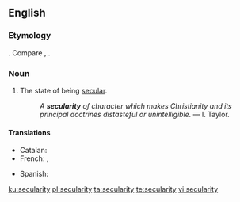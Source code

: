 ==English==
{{wikipedia}}

===Etymology===
{{suffix|secular|ity|lang=en}}. Compare {{etyl|fr|-}} {{m|fr|sécularité}}, {{etyl|la|-}} {{m|la|saecularitas}}.

===Noun===
{{en-noun|~|secularities}}

# The state of being [[secular]].
#: ''A '''secularity''' of character which makes Christianity and its principal doctrines distasteful or unintelligible.'' &mdash; I. Taylor.

====Translations====
{{trans-top|state of being secular}}
* Catalan: {{t|ca|secularitat|f}}
* French: {{t+|fr|sécularité|f}}, {{t+|fr|laïcité|f}}
{{trans-mid}}
* Spanish: {{t+|es|secularidad|f}}
{{trans-bottom}}

[[ku:secularity]]
[[pl:secularity]]
[[ta:secularity]]
[[te:secularity]]
[[vi:secularity]]